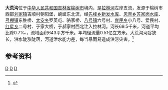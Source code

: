 '''大荒沟'''位于[[中华人民共和国|中华人民共和国]][[吉林省|吉林省]][[榆树市|榆树市]]境内，是[[拉林河|拉林河]]左岸支流，发源于榆树市西部[[刘家镇_(榆树市)|刘家镇]]吉顺村朝阳堡，蜿蜒东北流，经[[先峰乡|先峰乡]][[新发水库_(榆树)|新发水库]]、[[恩育乡|恩育乡]][[苏家岗水库|苏家岗水库]]、[[弓棚镇|弓棚镇]]东胜桥、[[太安乡_(榆树市)|太安乡]]罗英屯、骆家桥、[[八号镇|八号镇]]六号村、[[育民乡|育民乡]]小八号、爱民村、[[红星乡_(榆树市)|红星乡]]二号村、于家大桥，于郝家村西北注入拉林河。河长69.5千米，河道平均比降0.7‰，流域面积643平方千米。年均径流量0.51亿立方米。大荒沟河谷狭长，洪水陡涨陡落，河道泄水能力差，每当暴雨易造成洪涝灾害。<ref name="中国河湖大典">{{cite book zh |author=《[[中国河湖大典|中国河湖大典]]》编纂委员会 |title=《中国河湖大典·黑龙江、辽河卷》 |format=M |edition=1 |location=北京 |publisher=中国水利水电出版社 |date=2014年4月 |pages=161页 |id= ISBN 978-7-5170-1950-3}}</ref>


== 参考资料 ==
{{reflist}}
[[Category:松花江水系|D]]
[[Category:吉林河流|D]]
[[Category:榆树市|D]]